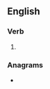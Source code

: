 ==English==

===Verb===
{{head|en|present participle}}

# {{present participle of|analyse|lang=en|nocat=1}}

===Anagrams===
* {{anagrams|en|synangial}}